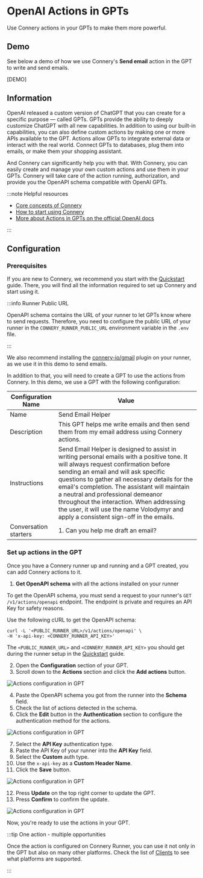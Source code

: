 # OpenAI Actions in GPTs

Use Connery actions in your GPTs to make them more powerful.

## Demo

See below a demo of how we use Connery's **Send email** action in the GPT to write and send emails.

[DEMO]

## Information

OpenAI released a custom version of ChatGPT that you can create for a specific purpose — called GPTs.
GPTs provide the ability to deeply customize ChatGPT with all new capabilities.
In addition to using our built-in capabilities, you can also define custom actions by making one or more APIs available to the GPT.
Actions allow GPTs to integrate external data or interact with the real world.
Connect GPTs to databases, plug them into emails, or make them your shopping assistant.

And Connery can significantly help you with that.
With Connery, you can easily create and manage your own custom actions and use them in your GPTs.
Connery will take care of the action running, authorization, and provide you the OpenAPI schema compatible with OpenAI GPTs.

:::note Helpful resources

- [Core concepts of Connery](/docs/platform/introduction/core-concepts)
- [How to start using Connery](/docs/platform/quick-start/)
- [More about Actions in GPTs on the official OpenAI docs](https://platform.openai.com/docs/actions)

:::

## Configuration

### Prerequisites

If you are new to Connery, we recommend you start with the [Quickstart](/docs/platform/quick-start/) guide.
There, you will find all the information required to set up Connery and start using it.

:::info Runner Public URL

OpenAPI schema contains the URL of your runner to let GPTs know where to send requests.
Therefore, you need to configure the public URL of your runner in the `CONNERY_RUNNER_PUBLIC_URL` environment variable in the `.env` file.

:::

We also recommend installing the [connery-io/gmail](https://github.com/connery-io/gmail) plugin on your runner, as we use it in this demo to send emails.

In addition to that, you will need to create a GPT to use the actions from Connery.
In this demo, we use a GPT with the following configuration:

| Configuration Name    | Value                                                                                                                                                                                                                                                                                                                                                                                                                                                |
| --------------------- | ---------------------------------------------------------------------------------------------------------------------------------------------------------------------------------------------------------------------------------------------------------------------------------------------------------------------------------------------------------------------------------------------------------------------------------------------------- |
| Name                  | Send Email Helper                                                                                                                                                                                                                                                                                                                                                                                                                                    |
| Description           | This GPT helps me write emails and then send them from my email address using Connery actions.                                                                                                                                                                                                                                                                                                                                                       |
| Instructions          | Send Email Helper is designed to assist in writing personal emails with a positive tone. It will always request confirmation before sending an email and will ask specific questions to gather all necessary details for the email's completion. The assistant will maintain a neutral and professional demeanor throughout the interaction. When addressing the user, it will use the name Volodymyr and apply a consistent sign-off in the emails. |
| Conversation starters | 1. Can you help me draft an email?                                                                                                                                                                                                                                                                                                                                                                                                                   |

### Set up actions in the GPT

Once you have a Connery runner up and running and a GPT created, you can add Connery actions to it.

1. **Get OpenAPI schema** with all the actions installed on your runner

To get the OpenAPI schema, you must send a request to your runner's `GET /v1/actions/openapi` endpoint.
The endpoint is private and requires an API Key for safety reasons.

Use the following cURL to get the OpenAPI schema:

```
curl -L '<PUBLIC_RUNNER_URL>/v1/actions/openapi' \
-H 'x-api-key: <CONNERY_RUNNER_API_KEY>'
```

The `<PUBLIC_RUNNER_URL>` and `<CONNERY_RUNNER_API_KEY>` you should get during the runner setup in the [Quickstart](/docs/platform/quick-start/) guide.

2. Open the **Configuration** section of your GPT.
3. Scroll down to the **Actions** section and click the **Add actions** button.

![Actions configuration in GPT](/img/openai/actions-configuration-in-gpt-1@2x.png)

4. Paste the OpenAPI schema you got from the runner into the **Schema** field.
5. Check the list of actions detected in the schema.
6. Click the **Edit** button in the **Authentication** section to configure the authentication method for the actions.

![Actions configuration in GPT](/img/openai/actions-configuration-in-gpt-2@2x.png)

7. Select the **API Key** authentication type.
8. Paste the API Key of your runner into the **API Key** field.
9. Select the **Custom** auth type.
10. Use the `x-api-key` as a **Custom Header Name**.
11. Click the **Save** button.

![Actions configuration in GPT](/img/openai/actions-configuration-in-gpt-3@2x.png)

12. Press **Update** on the top right corner to update the GPT.
13. Press **Confirm** to confirm the update.

![Actions configuration in GPT](/img/openai/actions-configuration-in-gpt-4@2x.png)

Now, you're ready to use the actions in your GPT.

:::tip One action - multiple opportunities

Once the action is configured on Connery Runner, you can use it not only in the GPT but also on many other platforms.
Check the list of [Clients](/docs/clients/native/) to see what platforms are supported.

:::
